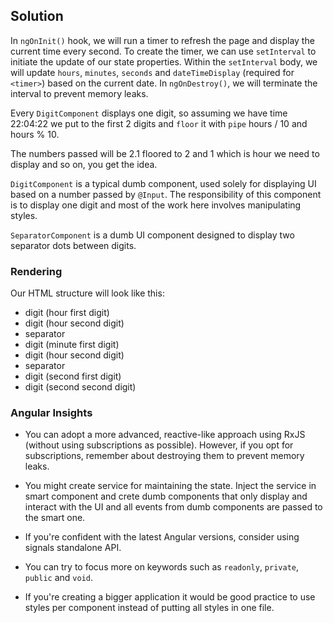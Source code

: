 
## Solution

In `ngOnInit()` hook, we will run a timer to refresh the page and display the current time every second.
To create the timer, we can use `setInterval` to initiate the update of our state properties. Within
the `setInterval` body, we will update `hours`, `minutes`, `seconds` and `dateTimeDisplay`
(required for `<timer>`) based on the current date. In `ngOnDestroy()`, we will terminate the
interval to prevent memory leaks.

Every `DigitComponent` displays one digit, so assuming we have time 22:04:22 we put to the first 2 digits and `floor`
it with `pipe` hours / 10 and hours % 10.

The numbers passed will be 2.1 floored to 2 and 1 which is hour we need to display and so on, you get the idea.

`DigitComponent` is a typical dumb component, used solely for displaying UI based on a number passed by `@Input`.
The responsibility of this component is to display one digit and most of the work here involves manipulating styles.

`SeparatorComponent` is a dumb UI component designed to display two separator dots between digits.

### Rendering

Our HTML structure will look like this:

- digit (hour first digit)
- digit (hour second digit)
- separator
- digit (minute first digit)
- digit (hour second digit)
- separator
- digit (second first digit)
- digit (second second digit)

### Angular Insights

- You can adopt a more advanced, reactive-like approach using RxJS (without using subscriptions as possible).
However, if you opt for subscriptions, remember about destroying them to prevent memory leaks.

- You might create service for maintaining the state. Inject the service in smart component and crete dumb components
that only display and interact with the UI and all events from dumb components are passed to the smart one.

- If you're confident with the latest Angular versions, consider using signals standalone API.

- You can try to focus more on keywords such as `readonly`, `private`, `public` and `void`.

- If you're creating a bigger application it would be good practice to use styles per component instead of putting all
styles in one file.

<TestCases />
<Notes />
